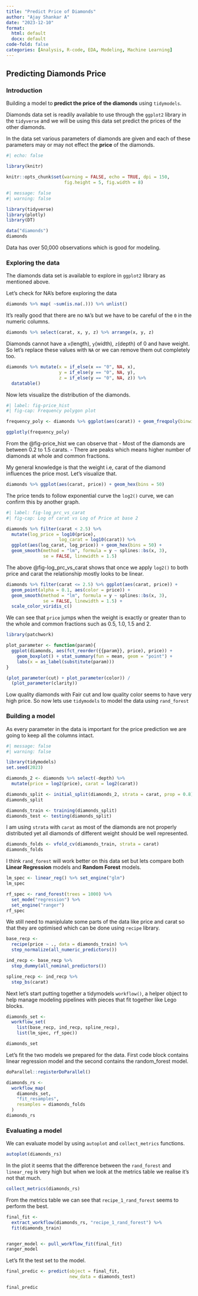 ---
title: "Predict Price of Diamonds"
author: "Ajay Shankar A"
date: "2023-12-10"
format: 
  html: default
  docx: default
code-fold: false
categories: [Analysis, R-code, EDA, Modeling, Machine Learning]
---

## Predicting Diamonds Price

### Introduction

Building a model to **predict the price of the diamonds** using `tidymodels`.

Diamonds data set is readily available to use through the `ggplot2` library in the `tidyverse` and we will be using this data set predict the prices of the other diamonds.

In the data set various parameters of diamonds are given and each of these parameters may or may not effect the **price** of the diamonds.

```{r setup}
#| echo: false

library(knitr)

knitr::opts_chunk$set(warning = FALSE, echo = TRUE, dpi = 150,
                      fig.height = 5, fig.width = 8)

```

```{r loading libraries and data}
#| message: false
#| warning: false

library(tidyverse)
library(plotly)
library(DT)

data("diamonds")
diamonds

```

Data has over 50,000 observations which is good for modeling.

### Exploring the data

The diamonds data set is available to explore in `ggplot2` library as mentioned above.

Let's check for NA's before exploring the data

```{r na_check}

diamonds %>% map( ~sum(is.na(.))) %>% unlist()

```

It's really good that there are no `NA`'s but we have to be careful of the `0` in the numeric columns.

```{r zero_check}

diamonds %>% select(carat, x, y, z) %>% arrange(x, y, z)

```

Diamonds cannot have a `x`(length), `y`(width), `z`(depth) of 0 and have weight. So let's replace these values with `NA` or we can remove them out completely too.

```{r zero_replace}

diamonds %>% mutate(x = if_else(x == "0", NA, x),
                    y = if_else(y == "0", NA, y),
                    z = if_else(y == "0", NA, z)) %>% 
  datatable()

```

Now lets visualize the distribution of the diamonds.

```{r price_histogram}
#| label: fig-price_hist
#| fig-cap: Frequency polygon plot

frequency_poly <- diamonds %>% ggplot(aes(carat)) + geom_freqpoly(binwidth = 0.05)

ggplotly(frequency_poly)

```

From the @fig-price_hist we can observe that - Most of the diamonds are between 0.2 to 1.5 carats. - There are peaks which means higher number of diamonds at whole and common fractions.

My general knowledge is that the weight i.e, carat of the diamond influences the price most. Let's visualize that.

```{r price_vs_carat}

diamonds %>% ggplot(aes(carat, price)) + geom_hex(bins = 50)

```

The price tends to follow exponential curve the `log2()` curve, we can confirm this by another graph.

```{r log_price_vs_carat}
#| label: fig-log_prc_vs_carat
#| fig-cap: Log of carat vs Log of Price at base 2

diamonds %>% filter(carat < 2.5) %>% 
  mutate(log_price = log10(price),
                    log_carat = log10(carat)) %>% 
  ggplot(aes(log_carat, log_price)) + geom_hex(bins = 50) +
  geom_smooth(method = "lm", formula = y ~ splines::bs(x, 3),
              se = FALSE, linewidth = 1.5)
```

The above @fig-log_prc_vs_carat shows that once we apply `log2()` to both price and carat the relationship mostly looks to be linear.

```{r distribution}
diamonds %>% filter(carat <= 2.5) %>% ggplot(aes(carat, price)) +
  geom_point(alpha = 0.1, aes(color = price)) +
  geom_smooth(method = "lm", formula = y ~ splines::bs(x, 3),
              se = FALSE, linewidth = 1.5) +
  scale_color_viridis_c()
```

We can see that `price` jumps when the weight is exactly or greater than to the whole and common fractions such as 0.5, 1.0, 1.5 and 2.

```{r exploring the data}
library(patchwork)

plot_parameter <- function(param){
  ggplot(diamonds, aes(fct_reorder({{param}}, price), price)) +
    geom_boxplot() + stat_summary(fun = mean, geom = "point") +
    labs(x = as_label(substitute(param)))
}

(plot_parameter(cut) + plot_parameter(color)) /
  (plot_parameter(clarity))

```

Low quality diamonds with Fair cut and low quality color seems to have very high price. So now lets use `tidymodels` to model the data using `rand_forest`

### Building a model

As every parameter in the data is important for the price prediction we are going to keep all the columns intact.

```{r data_split}
#| message: false
#| warning: false

library(tidymodels)
set.seed(2023)

diamonds_2 <- diamonds %>% select(-depth) %>% 
  mutate(price = log2(price), carat = log2(carat))

diamonds_split <- initial_split(diamonds_2, strata = carat, prop = 0.8)
diamonds_split

diamonds_train <- training(diamonds_split)
diamonds_test <- testing(diamonds_split)


```

I am using `strata` with `carat` as most of the diamonds are not properly distributed yet all diamonds of different weight should be well represented.

```{r resamples_dia}

diamonds_folds <- vfold_cv(diamonds_train, strata = carat)
diamonds_folds
```

I think `rand_forest` will work better on this data set but lets compare both **Linear Regression** models and **Random Forest** models.

```{r models}

lm_spec <- linear_reg() %>% set_engine("glm")
lm_spec

rf_spec <- rand_forest(trees = 1000) %>% 
  set_mode("regression") %>% 
  set_engine("ranger")
rf_spec

```

We still need to maniplulate some parts of the data like price and carat so that they are optimised which can be done using `recipe` library.

```{r adding_recipe}

base_recp <- 
  recipe(price ~ ., data = diamonds_train) %>% 
  step_normalize(all_numeric_predictors())

ind_recp <- base_recp %>% 
  step_dummy(all_nominal_predictors())

spline_recp <- ind_recp %>% 
  step_bs(carat)
```

Next let's start putting together a tidymodels `workflow()`, a helper object to help manage modeling pipelines with pieces that fit together like Lego blocks.

```{r work_flow}

diamonds_set <- 
  workflow_set(
    list(base_recp, ind_recp, spline_recp),
    list(lm_spec, rf_spec))

diamonds_set

```

Let's fit the two models we prepared for the data. First code block contains linear regression model and the second contains the random_forest model.

```{r}
doParallel::registerDoParallel()

diamonds_rs <- 
  workflow_map(
    diamonds_set,
    "fit_resamples",
    resamples = diamonds_folds
  )
diamonds_rs
```

### Evaluating a model

We can evaluate model by using `autoplot` and `collect_metrics` functions.

```{r}
autoplot(diamonds_rs)
```

In the plot it seems that the difference between the `rand_forest` and `linear_reg` is very high but when we look at the metrics table we realise it's not that much.

```{r}
collect_metrics(diamonds_rs)
```

From the metrics table we can see that `recipe_1_rand_forest` seems to perform the best.

```{r}
final_fit <-
  extract_workflow(diamonds_rs, "recipe_1_rand_forest") %>%
  fit(diamonds_train)


ranger_model <- pull_workflow_fit(final_fit)
ranger_model

```

Let's fit the test set to the model.

```{r}
final_predic <- predict(object = final_fit,
                        new_data = diamonds_test)

final_predic
```
